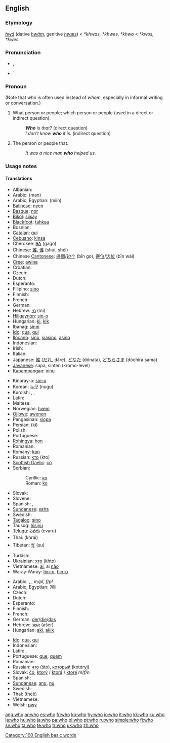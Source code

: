 {{wikipedia}}
==English==

{{rank|me|an|we|43|who|said|would|been}}

===Etymology===
{{OE.}} ''[[hwa|hwā]]'' (dative ''[[hwam|hwām]]'', genitive ''[[hwæs]]'') < {{PG.}} ''*khwas, *khwes, *khwo'' < {{PIE.}} ''*kwos, *kwes''.

===Pronunciation===
* {{IPA|/huː/}}, {{SAMPA|/hu:/}}
* {{audio|en-us-who.ogg|Audio (US)}}`
*: {{rhymes|uː}}

===Pronoun===
{{wikipedia|Who (pronoun)}}
{{en-pron|desc=singular or plural, nominative case|possessive|whose|objective case|whom}}

(Note that ''who'' is often used instead of ''whom'', especially in informal writing or conversation.)

# {{context|interrogative pronoun}} What person or people; which person or people (used in a direct or indirect question).
#: '''''Who''' is that?'' (direct question)
#: ''I don't know '''who''' it is.'' (indirect question)
# {{context|relative pronoun}} The person or people that.
#: ''It was a nice man '''who''' helped us.''

===Usage notes===
{{who vs. whom}}

====Translations====
{{rfc-level|Translations at L4+ not in L3 POS section}}
{{trans-top|who? (interrogative pronoun)}}
* Albanian: {{t-|sq|kush|xs=Albanian}}
* Arabic: {{ARchar|[[من|مَنْ]]}} (man)
* Arabic, Egyptian: {{ARchar|[[مين]]}} (miin)
* [[Balinese]]: [[nyen]]
* [[Basque]]: [[nor]]
* [[Bikol]]: [[siisay]]
* [[Blackfoot]]: [[tahkaa]]
* Bosnian: {{t-|bs|ko}}
* [[Catalan]]: [[qui]]
* [[Cebuano]]: [[kinsa]]
* Cherokee: [[ᎦᎪ]] (gago)
* Chinese: [[誰]], [[谁]] (shuí, shéi)
* Chinese [[Cantonese]]: [[邊個]]/[[边个]] (bīn go), [[邊位]]/[[边位]] (bīn wái)
* [[Cree]]: [[awina]]
* Croatian: {{t-|hr|tko}}
* Czech: {{t+|cs|kdo}}
* Dutch: {{t+|nl|wie}}
* Esperanto: {{t+|eo|kiu|xs=Esperanto}}
* Filipino: [[sino]]
* Finnish: {{t+|fi|kuka}}
* French: {{t+|fr|qui}}
* German: {{t+|de|wer}}
* Hebrew: [[מי]] (mi)
* [[Hiligaynon]]: [[sin-o]]
* Hungarian: [[ki]], [[kik]] {{p}}
* Ibanag: [[sinni]]
* [[Ido]]: [[qua]], [[qui]] {{p}}
* [[Ilocano]]: [[sino]], [[siasino]], [[asino]]
* Indonesian: {{t-|id|siapa|xs=Indonesian}}
* Irish: {{t-|ga|cé|xs=Irish}}
* Italian: {{t+|it|chi}}
* Japanese: [[誰]] ([[だれ]], dáre), [[どなた]] (dónata), [[どちらさま]] (dóchira sama)
* [[Javanese]]: sapa, sinten (kromo-level)
* [[Kapampangan]]: [[ninu]]
{{trans-mid}}
* Kinaray-a: [[sin-o]]
* Korean: [[누구]] (nugu)
* Kurdish: {{t+|ku|kî}}, {{t+|ku|kê}}, {{t+|ku|کێ|sc=KUchar}}
* Latin: {{t+|la|quis|m|f}}
* Maltese: {{t-|mt|li|xs=Maltese}}
* Norwegian: [[hvem]]
* [[Ojibwe]]: [[awenen]]
* Pangasinan: [[siopa]]
* Persian: {{FAchar|[[کی]]}} (ki)
* Polish: {{t+|pl|kto}}
* Portuguese: {{t+|pt|quem}}
* [[Rohingya]]: [[hon]]
* Romanian: {{t-|ro|cine}}
* Romany: [[kon]]
* Russian: [[кто]] (kto)
* [[Scottish Gaelic]]: [[cò]]
* Serbian:
*: Cyrillic: [[ко#Serbian|ко]]
*: Roman: [[ko#Serbian|ko]]
* Slovak: {{t-|sk|kto}}
* Slovene: {{t+|sl|kdo}}
* Spanish: {{t+|es|quién}}, {{t-|es|quiénes|p}}
* [[Sundanese]]: [[saha]]
* Swedish: {{t+|sv|vem}}
* [[Tagalog]]: [[sino]]
* Tausug: [[hisiyu]]
* [[Telugu]]: [[ఎవరు]] (evaru)
* Thai: {{THchar|[[ใคร]]}} (khrai)
* Tibetan: [[སུ་]] (su)
* Turkish: {{t+|tr|kim}}
* Ukrainian: [[хто]] (khto)
* Vietnamese: [[ai]], ai [[nào]]
* Waray-Waray: [[hin-o]], [[hin-o]]
{{trans-bottom}}

{{trans-top|who (relative pronoun)}}
* Arabic: {{ARchar|[[الذي|اَلّذِي]]}} {{unicode|(allaðíː)}} {{m}}, {{ARchar|[[التي|اَلّتِي]]}} {{unicode|(allatíː)}} {{f}}, {{ARchar|[[الذين|اَلّذِينَ]]}} {{unicode|(allaðíːna)}} ''m/pl'', {{ARchar|[[اللواتي|اَلّلوَاتِي]]}} {{unicode|(allawáːti)}} ''f/pl''
* Arabic, Egyptian: ʔilli
* Czech: {{t+|cs|který}}
* Dutch: {{t+|nl|die}}
* Esperanto: {{t+|eo|kiu|xs=Esperanto}}
* Finnish: {{t+|fi|joka}}
* French: {{t+|fr|qui}}
* German: [[der]]/[[die]]/[[das]]
* Hebrew: [[אשר]] (ašer)
* Hungarian: [[aki]], [[akik]] {{p}}
{{trans-mid}}
* [[Ido]]: [[qua]], [[qui]] {{p}}
* Indonesian: {{t-|id|yang|xs=Indonesian}}
* Latin: {{t+|la|qui|m}}, {{t-|la|quae|f}}
* Portuguese: [[que]]; [[quem]]
* Romanian: {{t-|ro|care}}
* Russian: [[что]] (što), [[который]] (kotóryj) {{m}}
* Slovak: [[čo]], [[ktorý]] / [[ktorá]] / [[ktoré]] ''m/f/n''
* Spanish: {{t-|es|quien}}
* [[Sundanese]]: [[anu]], [[nu]]
* Swedish: {{t+|sv|som}}
* Thai: {{THchar|[[ที่]]}} (thèè)
* Vietnamese: {{t+|vi|mà|xs=Vietnamese}}
* Welsh: [[pwy]]
{{trans-bottom}}

[[Category:100 English basic words]]

[[ang:who]]
[[ar:who]]
[[es:who]]
[[fr:who]]
[[ko:who]]
[[hy:who]]
[[io:who]]
[[it:who]]
[[kk:who]]
[[ku:who]]
[[la:who]]
[[hu:who]]
[[ja:who]]
[[pa:who]]
[[pl:who]]
[[pt:who]]
[[ru:who]]
[[simple:who]]
[[fi:who]]
[[sv:who]]
[[ta:who]]
[[te:who]]
[[tr:who]]
[[uk:who]]
[[zh:who]]
